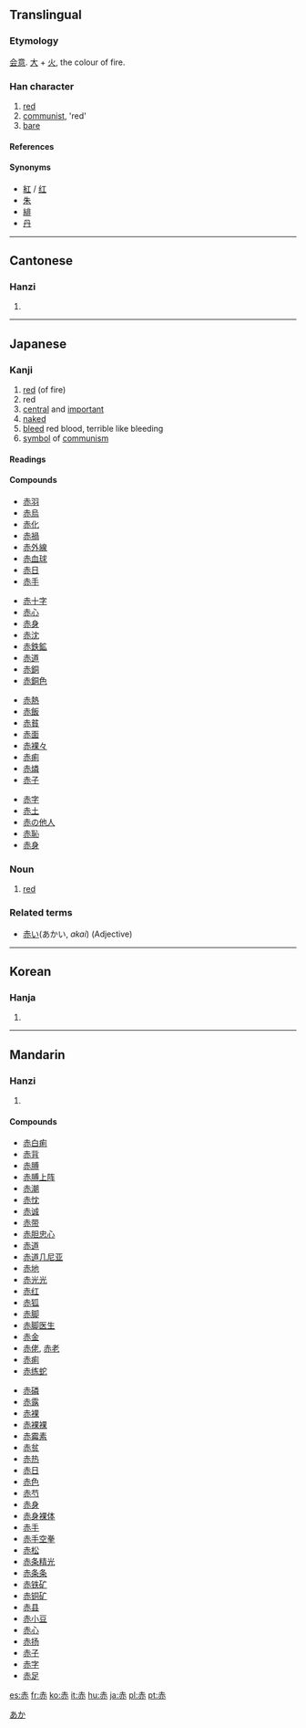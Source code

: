 ==Translingual==
===Etymology===
[[会意]]. [[大]] + [[火]], the colour of fire.
===Han character===
{{Han char|rn=155|rad=赤|as=00|sn=7|four=4033<sub>1</sub>|canj=土中弓金 (GLNC)}}
# [[red]]
# [[communist]], 'red'
# [[bare]]
====References====
{{Han ref|kx=1213.220|dkj=36993|dj=1680.120|hdz=53506.010|uh=8D64|ud=36196|bh=A8AA|bd=43178}}

====Synonyms====
*[[紅]] / [[红]]
*[[朱]]
*[[緋]]
*[[丹]]
----
==Cantonese==
===Hanzi===
{{yue-hanzi|jyut=|y=[[chek3]], [[chik3]]}}
# {{defn|Cantonese}}
----
== Japanese ==
===Kanji===
{{ja-kanji|grade=1|rs=赤00}}
# [[red]] (of fire)
# red
# [[central]] and [[important]]
# [[naked]]
# [[bleed]] red blood, terrible like bleeding
# [[symbol]] of [[communism]]
====Readings====
{{ja-readings|kanon=[[せき]] ([[seki]])|goon=[[しゃく]] ([[shaku]])|kun=[[あか]] ([[aka]]), [[あかい]] ([[akai]]), [[あからむ]] (akaramu), [[あからめる]] (akarameru)|nadzuke=[[あか]] (aka), [[か]] (ka), [[はに]] (hani), [[はにう]] (haniu), [[わに]] (wani)}}
====Compounds====
{{top4}}
*[[赤羽]]
*[[赤烏]]
*[[赤化]]
*[[赤禍]]
*[[赤外線]]
*[[赤血球]]
*[[赤日]]
*[[赤手]]
{{mid4}}
*[[赤十字]]
*[[赤心]]
*[[赤身]]
*[[赤沈]]
*[[赤鉄鉱]]
*[[赤道]]
*[[赤銅]]
*[[赤銅色]]
{{mid4}}
*[[赤熱]]
*[[赤飯]]
*[[赤貧]]
*[[赤面]]
*[[赤裸々]]
*[[赤痢]]
*[[赤燐]]
*[[赤子]]
{{mid4}}
*[[赤字]]
*[[赤土]]
*[[赤の他人]]
*[[赤恥]]
*[[赤身]]
{{bottom}}

===Noun===
{{ja-noun|k|hira=あか|rom=aka}}
# [[red]]
===Related terms===
*[[赤い]](あかい, ''akai'') (Adjective)

[[Category:ja:Colors|あか]]
----

==Korean==
===Hanja===
{{ko-hanja|hangeul=적|eumhun=븕을|rv=jeok|mr=chŏk|y=cek}}
# {{defn|Korean}}
----
==Mandarin==
===Hanzi===
{{cmn-hanzi|pin=[[cè]] ([[ce4]]), [[chì]] ([[chi4]])|wg=[[ts'e4|ts'e<sup>4</sup>]], [[ch'ih4|ch'ih<sup>4</sup>]]}}
# {{defn|Mandarin}}

====Compounds====
{{top2}}
*[[赤白痢]]
*[[赤背]]
*[[赤膊]]
*[[赤膊上阵]]
*[[赤潮]]
*[[赤忱]]
*[[赤诚]]
*[[赤带]]
*[[赤胆忠心]]
*[[赤道]]
*[[赤道几尼亚]]
*[[赤地]]
*[[赤光光]]
*[[赤红]]
*[[赤狐]]
*[[赤脚]]
*[[赤脚医生]]
*[[赤金]]
*[[赤佬]], [[赤老]]
*[[赤痢]]
*[[赤练蛇]]
{{mid2}}
*[[赤磷]]
*[[赤露]]
*[[赤裸]]
*[[赤裸裸]]
*[[赤霉素]]
*[[赤贫]]
*[[赤热]]
*[[赤日]]
*[[赤色]]
*[[赤芍]]
*[[赤身]]
*[[赤身裸体]]
*[[赤手]]
*[[赤手空拳]]
*[[赤松]]
*[[赤条精光]]
*[[赤条条]]
*[[赤铁矿]]
*[[赤铜矿]]
*[[赤县]]
*[[赤小豆]]
*[[赤心]]
*[[赤扬]]
*[[赤子]]
*[[赤字]]
*[[赤足]]
{{bottom}}

[[es:赤]]
[[fr:赤]]
[[ko:赤]]
[[it:赤]]
[[hu:赤]]
[[ja:赤]]
[[pl:赤]]
[[pt:赤]]